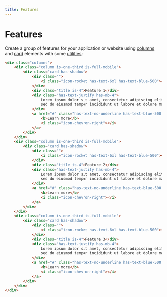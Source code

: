 ```yaml
---
title: Features
---
```


# Features

Create a group of features for your application or website using [columns](/elements/column) and [card](/elements/card) elements with some [utilities](/presets/utilities):

```html live=true
<div class="columns">
    <div class="column is-one-third is-full-mobile">
        <div class="card has-shadow">
            <div class="">
                <i class="icon-rocket has-text-6xl has-text-blue-500"></i>
            </div>
            <div class="title is-4">Feature 1</div>
            <div class="has-text-justify has-mb-4">
                Lorem ipsum dolor sit amet, consectetur adipiscing elit, 
                sed do eiusmod tempor incididunt ut labore et dolore magna aliqua. 
            </div>
            <a href="#" class="has-text-no-underline has-text-blue-500 hover:has-text-blue-700">
                <b>Learn more</b>
                <i class="icon-chevron-right"></i>
            </a>
        </div>
    </div>
    <div class="column is-one-third is-full-mobile">
        <div class="card has-shadow">
            <div class="">
                <i class="icon-rocket has-text-6xl has-text-blue-500"></i>
            </div>
            <div class="title is-4">Feature 2</div>
            <div class="has-text-justify has-mb-4">
                Lorem ipsum dolor sit amet, consectetur adipiscing elit, 
                sed do eiusmod tempor incididunt ut labore et dolore magna aliqua. 
            </div>
            <a href="#" class="has-text-no-underline has-text-blue-500 hover:has-text-blue-700">
                <b>Learn more</b>
                <i class="icon-chevron-right"></i>
            </a>
        </div>
    </div>
    <div class="column is-one-third is-full-mobile">
        <div class="card has-shadow">
            <div class="">
                <i class="icon-rocket has-text-6xl has-text-blue-500"></i>
            </div>
            <div class="title is-4">Feature 3</div>
            <div class="has-text-justify has-mb-4">
                Lorem ipsum dolor sit amet, consectetur adipiscing elit, 
                sed do eiusmod tempor incididunt ut labore et dolore magna aliqua. 
            </div>
            <a href="#" class="has-text-no-underline has-text-blue-500 hover:has-text-blue-700">
                <b>Learn more</b>
                <i class="icon-chevron-right"></i>
            </a>
        </div>
    </div>
</div>
```
